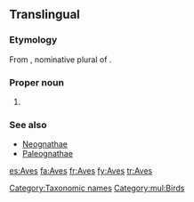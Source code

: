 {{also|aves}}
==Translingual==

===Etymology===
From {{etyl|la|mul}} {{term|aves|avēs|lang=la}}, nominative plural of {{term|avis||bird|lang=la}}.

===Proper noun===
{{wikipedia}}
{{infl|mul|proper noun}}

# {{taxon|class|subphylum|Vertebrata|the [[bird]]s}}

===See also===
{{wikispecies}}
* [[Neognathae]]
* [[Paleognathae]]

[[Category:Taxonomic names]]
[[Category:mul:Birds]]

[[es:Aves]]
[[fa:Aves]]
[[fr:Aves]]
[[fy:Aves]]
[[tr:Aves]]